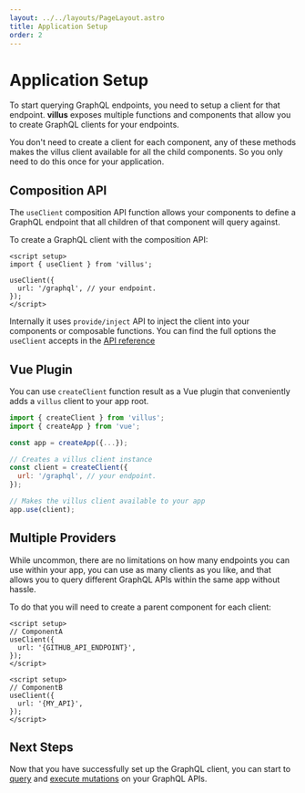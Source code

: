 ```yaml
---
layout: ../../layouts/PageLayout.astro
title: Application Setup
order: 2
---
```


# Application Setup

To start querying GraphQL endpoints, you need to setup a client for that endpoint. **villus** exposes multiple functions and components that allow you to create GraphQL clients for your endpoints.

You don't need to create a client for each component, any of these methods makes the villus client available for all the child components. So you only need to do this once for your application.

## Composition API

The `useClient` composition API function allows your components to define a GraphQL endpoint that all children of that component will query against.

To create a GraphQL client with the composition API:

```vue
<script setup>
import { useClient } from 'villus';

useClient({
  url: '/graphql', // your endpoint.
});
</script>
```

Internally it uses `provide/inject` API to inject the client into your components or composable functions. You can find the full options the `useClient` accepts in the [API reference](/api/client)

## Vue Plugin

You can use `createClient` function result as a Vue plugin that conveniently adds a `villus` client to your app root.

```js
import { createClient } from 'villus';
import { createApp } from 'vue';

const app = createApp({...});

// Creates a villus client instance
const client = createClient({
  url: '/graphql', // your endpoint.
});

// Makes the villus client available to your app
app.use(client);
```

## Multiple Providers

While uncommon, there are no limitations on how many endpoints you can use within your app, you can use as many clients as you like, and that allows you to query different GraphQL APIs within the same app without hassle.

To do that you will need to create a parent component for each client:

```vue
<script setup>
// ComponentA
useClient({
  url: '{GITHUB_API_ENDPOINT}',
});
</script>

<script setup>
// ComponentB
useClient({
  url: '{MY_API}',
});
</script>
```

## Next Steps

Now that you have successfully set up the GraphQL client, you can start to [query](/guide/queries) and [execute mutations](/guide/mutations) on your GraphQL APIs.
